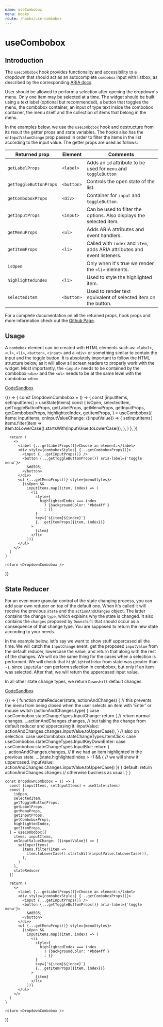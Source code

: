 ```yaml
---
name: useCombobox
menu: Hooks
route: /hooks/use-combobox
---
```



# useCombobox

## Introduction

The `useCombobox` hook provides functionality and accessibility to a dropdown
that should act as an autocomplete `combobox` input with listbox, as described
by the corresponding
[ARIA docs](https://www.w3.org/TR/wai-aria-practices/examples/combobox/aria1.1pattern/listbox-combo.html).

User should be allowed to perform a selection after opening the dropdown's menu.
Only one item may be selected at a time. The widget should be built using a text
label (optional but recommended), a button that toggles the menu, the combobox
container, an input of type text inside the combobox container, the menu itself
and the collection of items that belong in the menu.

In the examples below, we use the `useCombobox` hook and destructure from its
result the getter props and state variables. The hooks also has the
`onInputValueChange` prop passed in order to filter the items in the list
according to the input value. The getter props are used as follows:

| Returned prop          | Element    | Comments                                                                  |
| ---------------------- | ---------- | ------------------------------------------------------------------------- |
| `getLabelProps`        | `<label>`  | Adds an `id` attribute to be used for `menu` and `toggleButton`           |
| `getToggleButtonProps` | `<button>` | Controls the open state of the list.                                      |
| `getComboboxProps`     | `<div>`    | Container for `input` and `toggleButton`.                                 |
| `getInputProps`        | `<input>`  | Can be used to filter the options. Also displays the selected item.       |
| `getMenuProps`         | `<ul>`     | Adds ARIA attributes and event handlers.                                  |
| `getItemProps`         | `<li>`     | Called with `index` and `item`, adds ARIA attributes and event listeners. |
| `isOpen`               |            | Only when it's true we render the `<li>` elements.                        |
| `highlightedIndex`     | `<li>`     | Used to style the highlighted item.                                       |
| `selectedItem`         | `<button>` | Used to render text equivalent of selected item on the button.            |

For a complete documentation on all the returned props, hook props and more
information check out the
[Github Page](https://github.com/downshift-js/downshift/tree/master/src/hooks/useSelect).

## Usage

A `combobox` element can be created with HTML elements such as: `<label>`,
`<ul>`, `<li>`, `<button>`, `<input>` and a `<div>` or something similar to
contain the input and the toggle button. It is absolutely important to follow
the HTML structure below, as it will allow all screen readers to properly work
with the widget. Most importantly, the `<input>` needs to be contained by the
combobox `<div>` and the `<ul>` needs to be at the same level with the combobox
`<div>`.

[CodeSandbox](https://codesandbox.io/s/usecombobox-usage-evufg)

<Playground style={playgroundStyles}>
  {() => {
    const DropdownCombobox = () => {
      const [inputItems, setInputItems] = useState(items)
      const {
        isOpen,
        selectedItem,
        getToggleButtonProps,
        getLabelProps,
        getMenuProps,
        getInputProps,
        getComboboxProps,
        highlightedIndex,
        getItemProps,
      } = useCombobox({
        items: inputItems,
        onInputValueChange: ({inputValue}) => {
          setInputItems(
            items.filter(item =>
              item.toLowerCase().startsWith(inputValue.toLowerCase()),
            ),
          )
        },
      })

      return (
        <>
          <label {...getLabelProps()}>Choose an element:</label>
          <div style={comboboxStyles} {...getComboboxProps()}>
            <input {...getInputProps()} />
            <button {...getToggleButtonProps()} aria-label={'toggle menu'}>
              &#8595;
            </button>
          </div>
          <ul {...getMenuProps()} style={menuStyles}>
            {isOpen &&
              inputItems.map((item, index) => (
                <li
                  style={
                    highlightedIndex === index
                      ? {backgroundColor: '#bde4ff'}
                      : {}
                  }
                  key={`${item}${index}`}
                  {...getItemProps({item, index})}
                >
                  {item}
                </li>
              ))}
          </ul>
        </>
      )
    }

    return <DropdownCombobox />

}}

</Playground>

## State Reducer

For an even more granular control of the state changing process, you can add
your own reducer on top of the default one. When it's called it will receive the
previous `state` and the `actionAndChanges` object. The latter contains the
change `type`, which explains why the state is changed. It also contains the
`changes` proposed by `Downshift` that should occur as a consequence of that
change type. You are supposed to return the new state according to your needs.

In the example below, let's say we want to show stuff uppercased all the time.
We will catch the `InputChange` event, get the proposed `inputValue` from the
default reducer, lowercase the value, and return that along with the rest of the
changes. We will do the same thing for the cases when a selection is performed.
We will check that `highlightedIndex` from state was greater than `-1`, since
`InputBlur` can perform selection in combobox, but only if an item was selected.
After that, we will return the uppercased input value.

In all other state change types, we return `Downshift` default changes.

[CodeSandbox](https://codesandbox.io/s/usecombobox-variations-state-reducer-x7feb)

<Playground style={playgroundStyles}>
  {() => {
    function stateReducer(state, actionAndChanges) {
      // this prevents the menu from being closed when the user selects an item with 'Enter' or mouse
      switch (actionAndChanges.type) {
        case useCombobox.stateChangeTypes.InputChange:
          return {
            // return normal changes.
            ...actionAndChanges.changes,
            // but taking the change from default reducer and uppercasing it.
            inputValue: actionAndChanges.changes.inputValue.toUpperCase(),
          }
        // also on selection.
        case useCombobox.stateChangeTypes.ItemClick:
        case useCombobox.stateChangeTypes.InputKeyDownEnter:
        case useCombobox.stateChangeTypes.InputBlur:
          return {
            ...actionAndChanges.changes,
            // if we had an item highlighted in the previous state.
            ...(state.highlightedIndex > -1 && {
              // we will show it uppercased.
              inputValue: actionAndChanges.changes.inputValue.toUpperCase()
            })
          }
        default:
          return actionAndChanges.changes // otherwise business as usual.
      }
    }

    const DropdownCombobox = () => {
      const [inputItems, setInputItems] = useState(items)
      const {
        isOpen,
        selectedItem,
        getToggleButtonProps,
        getLabelProps,
        getMenuProps,
        getInputProps,
        getComboboxProps,
        highlightedIndex,
        getItemProps,
      } = useCombobox({
        items: inputItems,
        onInputValueChange: ({inputValue}) => {
          setInputItems(
            items.filter(item =>
              item.toLowerCase().startsWith(inputValue.toLowerCase()),
            ),
          )
        },
        stateReducer
      })

      return (
        <>
          <label {...getLabelProps()}>Choose an element:</label>
          <div style={comboboxStyles} {...getComboboxProps()}>
            <input {...getInputProps()} />
            <button {...getToggleButtonProps()} aria-label={'toggle menu'}>
              &#8595;
            </button>
          </div>
          <ul {...getMenuProps()} style={menuStyles}>
            {isOpen &&
              inputItems.map((item, index) => (
                <li
                  style={
                    highlightedIndex === index
                      ? {backgroundColor: '#bde4ff'}
                      : {}
                  }
                  key={`${item}${index}`}
                  {...getItemProps({item, index})}
                >
                  {item}
                </li>
              ))}
          </ul>
        </>
      )
    }

    return <DropdownCombobox />

}}

</Playground>
